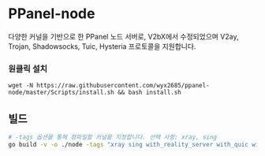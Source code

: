 # PPanel-node

다양한 커널을 기반으로 한 PPanel 노드 서버로, V2bX에서 수정되었으며 V2ay, Trojan, Shadowsocks, Tuic, Hysteria 프로토콜을 지원합니다.

### 원클릭 설치

```
wget -N https://raw.githubusercontent.com/wyx2685/ppanel-node/master/Scripts/install.sh && bash install.sh
```

## 빌드

```bash
# -tags 옵션을 통해 컴파일할 커널을 지정합니다. 선택 사항: xray, sing
go build -v -o ./node -tags "xray sing with_reality_server with_quic with_grpc with_utls with_wireguard with_acme" -trimpath -ldflags "-s -w -buildid="
```



<Giscus />
